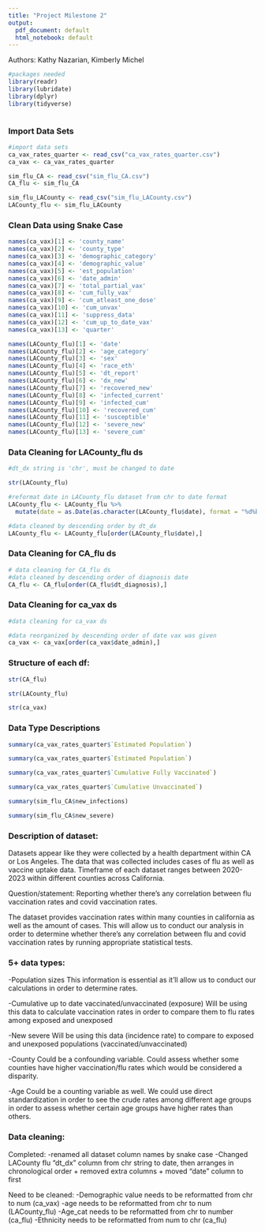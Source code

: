 ```yaml
---
title: "Project Milestone 2"
output:
  pdf_document: default
  html_notebook: default
---
```

Authors: Kathy Nazarian, Kimberly Michel


```r
#packages needed
library(readr)
library(lubridate)
library(dplyr)
library(tidyverse)
```

```r

```
\newpage 
### Import Data Sets
```r
#import data sets
ca_vax_rates_quarter <- read_csv("ca_vax_rates_quarter.csv")
ca_vax <- ca_vax_rates_quarter

sim_flu_CA <- read_csv("sim_flu_CA.csv")
CA_flu <- sim_flu_CA

sim_flu_LACounty <- read_csv("sim_flu_LACounty.csv")
LACounty_flu <- sim_flu_LACounty
```
\newpage 

### Clean Data using Snake Case
```r
names(ca_vax)[1] <- 'county_name'
names(ca_vax)[2] <- 'county_type'
names(ca_vax)[3] <- 'demographic_category'
names(ca_vax)[4] <- 'demographic_value'
names(ca_vax)[5] <- 'est_population'
names(ca_vax)[6] <- 'date_admin'
names(ca_vax)[7] <- 'total_partial_vax'
names(ca_vax)[8] <- 'cum_fully_vax'
names(ca_vax)[9] <- 'cum_atleast_one_dose'
names(ca_vax)[10] <- 'cum_unvax'
names(ca_vax)[11] <- 'suppress_data'
names(ca_vax)[12] <- 'cum_up_to_date_vax'
names(ca_vax)[13] <- 'quarter'

names(LACounty_flu)[1] <- 'date'
names(LACounty_flu)[2] <- 'age_category'
names(LACounty_flu)[3] <- 'sex'
names(LACounty_flu)[4] <- 'race_eth'
names(LACounty_flu)[5] <- 'dt_report'
names(LACounty_flu)[6] <- 'dx_new'
names(LACounty_flu)[7] <- 'recovered_new'
names(LACounty_flu)[8] <- 'infected_current'
names(LACounty_flu)[9] <- 'infected_cum'
names(LACounty_flu)[10] <- 'recovered_cum'
names(LACounty_flu)[11] <- 'susceptible'
names(LACounty_flu)[12] <- 'severe_new'
names(LACounty_flu)[13] <- 'severe_cum'

```
\newpage

### Data Cleaning for LACounty_flu ds

```r
#dt_dx string is 'chr', must be changed to date

str(LACounty_flu)

#reformat date in LACounty_flu dataset from chr to date format
LACounty_flu <- LACounty_flu %>%
  mutate(date = as.Date(as.character(LACounty_flu$date), format = "%d%b%Y"))

#data cleaned by descending order by dt_dx
LACounty_flu <- LACounty_flu[order(LACounty_flu$date),]
```

### Data Cleaning for CA_flu ds

```r
# data cleaning for CA_flu ds
#data cleaned by descending order of diagnosis date
CA_flu <- CA_flu[order(CA_flu$dt_diagnosis),]

```
### Data Cleaning for ca_vax ds

```r
#data cleaning for ca_vax ds

#data reorganized by descending order of date vax was given
ca_vax <- ca_vax[order(ca_vax$date_admin),]
```
\newpage

### Structure of each df:

```r
str(CA_flu)
```


```r
str(LACounty_flu)
```


```r
str(ca_vax)
```

### Data Type Descriptions

```r
summary(ca_vax_rates_quarter$`Estimated Population`)
```


```r
summary(ca_vax_rates_quarter$`Estimated Population`)
```


```r
summary(ca_vax_rates_quarter$`Cumulative Fully Vaccinated`)
```


```r
summary(ca_vax_rates_quarter$`Cumulative Unvaccinated`)
```


```r
summary(sim_flu_CA$new_infections)
```


```r
summary(sim_flu_CA$new_severe)
```
\newpage

### Description of dataset:

Datasets appear like they were collected by a health department within CA or Los Angeles. The data that was collected includes cases of flu as well as vaccine uptake data. Timeframe of each dataset ranges between 2020-2023 within different counties across California.

Question/statement: Reporting whether there’s any correlation between flu vaccination rates and covid vaccination rates.

The dataset provides vaccination rates within many counties in california as well as the amount of cases. This will allow us to conduct our analysis in order to determine whether there’s any correlation between flu and covid vaccination rates by running appropriate statistical tests.

### 5+ data types:

-Population sizes 
This information is essential as it’ll allow us to conduct our calculations in order to determine rates.

-Cumulative up to date vaccinated/unvaccinated (exposure)
Will be using this data to calculate vaccination rates in order to compare them to flu rates among exposed and unexposed

-New severe
Will be using this data (incidence rate) to compare to exposed and unexposed populations (vaccinated/unvaccinated)

-County
Could be a confounding variable. Could assess whether some counties have higher vaccination/flu rates which would be considered a disparity.

-Age 
Could be a counting variable as well. We could use direct standardization in order to see the crude rates among different age groups in order to assess whether certain age groups have higher rates than others.

### Data cleaning:

Completed:
 -renamed all dataset column names by snake case
 -Changed LACounty flu “dt_dx” column from chr string to date, then arranges in chronological order + removed extra columns + moved “date” column to first

Need to be cleaned:
 -Demographic value needs to be reformatted from chr to num (ca_vax)
 -age needs to be reformatted from chr to num (LACounty_flu)
 -Age_cat needs to be reformatted from chr to number (ca_flu)
 -Ethnicity needs to be reformatted from num to chr (ca_flu)


```r

```


